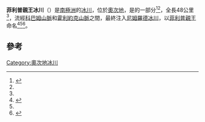 {{coord|82|21|S|159|55|E|type:glacier_region:AQ|display=title}}

'''菲利普親王冰川'''（{{lang-en|Prince Philip Glacier}}）是[[南極洲|南極洲]]的[[冰川|冰川]]，位於[[奧次地|奧次地]]，是{{le|羅斯造山運動|Ross orogeny}}的一部分<ref>{{Cite book|last=Stump|first=Edmund|url=https://www.worldcat.org/oclc/30671271|title=The Ross orogen of the Transantarctic Mountains|date=1995|publisher=Cambridge University Press|isbn=0-521-43314-2|location=Cambridge [England]|pages=157|oclc=30671271}}</ref><ref name=":1" />，全長48公里<ref name=":1" />，流經[[科巴姆山脈|科巴姆山脈]]和[[霍利約克山脈|霍利約克山脈]]之間，最終注入[[尼姆羅德冰川|尼姆羅德冰川]]，以[[菲利普親王_(愛丁堡公爵)|菲利普親王]]命名<ref name=":0">{{usgs-gazetteer}}</ref><ref name=":0" /><ref name=":1">{{Cite web|title=Gazetteer - Prince Philip Glacier|url=https://data.aad.gov.au/aadc/gaz/display_name.cfm?gaz_id=516|url-status=live|access-date=2021-07-20|website=Australian Antarctic Data Centre}}</ref>。

==參考==
{{reflist}}

{{DEFAULTSORT:Prince Philip Glacier}}
[[Category:奧次地冰川|Category:奧次地冰川]]


{{OatesLand-geo-stub}}